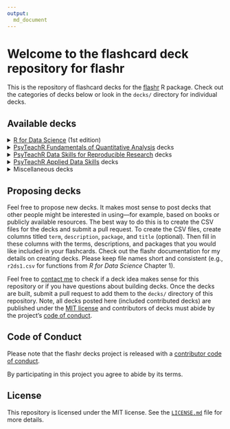 ```yaml
---
output:
  md_document
---
```


# Welcome to the flashcard deck repository for flashr

This is the repository of flashcard decks for the [flashr](https://github.com/JeffreyRStevens/flashr) R package. Check out the categories of decks below or look in the `decks/` directory for individual decks.

## Available decks

<details><summary><a href = "https://r4ds.had.co.nz">R for Data Science</a> (1st edition)</summary>
* Ch. 1 Introduction: `r4ds1`
* Ch. 3 Data visualization: `r4ds3`
* Ch. 5 Data transformation: `r4ds5`
* Ch. 7 Exploratory data analysis: `r4ds7`
* Ch. 8 Workflow: projects: `r4ds8`
</details>

<details><summary><a href="https://psyteachr.github.io/quant-fun-v2/">PsyTeachR Fundamentals of Quantitative Analysis</a> decks</summary>
* Ch. 1 Programming basics: `psyteachr_ads1`
* Ch. 2 Intro to R: `psyteachr_ads2`
* Ch. 3 Starting with data: `psyteachr_ads3`
* Ch. 4 Data wrangling 1: `psyteachr_ads4`
* Ch. 5 Data wrangling 2: `psyteachr_ads5`
* Ch. 6 Data wrangling 3: `psyteachr_ads6`
* Ch. 7 Intro to data visualisation: `psyteachr_ads7`
* Ch. 8 Probability: `psyteachr_ads8`
* Ch. 9 Correlations: `psyteachr_ads9`
* Ch. 10 t-tests: `psyteachr_ads10`
* Ch. 11 Power and effect sizes: `psyteachr_ads11`
* Ch. 12 Screening data: `psyteachr_ads12`
* Ch. 13 Visualisation: `psyteachr_ads13`
* Ch. 14 One-way ANOVA: `psyteachr_ads14`
* Ch. 15 Factorial ANOVA: `psyteachr_ads15`
* Ch. 16 Regression: `psyteachr_ads16`
* Ch. 17 Multiple regression: `psyteachr_ads17`
</details>

<details><summary><a href="https://psyteachr.github.io/reprores-v2/">PsyTeachR Data Skills for Reproducible Research</a> decks</summary>
* Ch. 1 Getting started: `psyteachr_dsrr1`
* Ch. 2 Reproducible workflows: `psyteachr_dsrr2`
* Ch. 3 Data visualisation: `psyteachr_dsrr3`
* Ch. 4 Working with data: `psyteachr_dsrr4`
* Ch. 5 Data relations: `psyteachr_dsrr5`
* Ch. 6 Tidy data: `psyteachr_dsrr6`
* Ch. 7 Data wrangling: `psyteachr_dsrr7`
* Ch. 8 Introduction to GLM: `psyteachr_dsrr8`
* Ch. 9 Iteration & functions: `psyteachr_dsrr9`
* Ch. 10 Probability & simulation: `psyteachr_dsrr10`
</details>

<details><summary><a href="https://psyteachr.github.io/ads-v1/">PsyTeachR Applied Data Skills</a> decks</summary>
* Ch. 1 Intro to R and RStudio: `psyteachr_ads1`
* Ch. 2 Reports with R Markdown: `psyteachr_ads2`
* Ch. 3 Data visualisation: `psyteachr_ads3`
* Ch. 4 Data import: `psyteachr_ads4`
* Ch. 5 Data summaries: `psyteachr_ads5`
* Ch. 6 Practice report: `psyteachr_ads6`
* Ch. 7 Data replations: `psyteachr_ads7`
* Ch. 8 Data tidying: `psyteachr_ads8`
* Ch. 9 Data wrangling: `psyteachr_ads9`
* Ch. 10 Customising visualisations & reports: `psyteachr_ads10`
</details>

<details><summary>Miscellaneous decks</summary>
* Data types: `data_types`
* Operators: `operators`
* Vectors: `vectors`
</details>

<!-- ### [R for Data Science](https://r4ds.had.co.nz) (2nd edition), category ID `r4ds2e` -->

## Proposing decks

Feel free to propose new decks. It makes most sense to post decks that other people might be interested in using---for example, based on books or publicly available resources. The best way to do this is to create the CSV files for the decks and submit a pull request. To create the CSV files, create columns titled `term`, `description`, `package`, and `title` (optional). Then fill in these columns with the terms, descriptions, and packages that you would like included in your flashcards. Check out the flashr documentation for my details on creating decks. Please keep file names short and consistent (e.g., `r2ds1.csv` for functions from *R for Data Science* Chapter 1).

Feel free to [contact me](mailto:jeffrey.r.stevens@protonmail.com) to check if a deck idea makes sense for this repository or if you have questions about building decks. Once the decks are built, submit a pull request to add them to the `decks/` directory of this repository. Note, all decks posted here (included contributed decks) are published under the [MIT license](LICENSE.md) and contributors of decks must abide by the project's [code of conduct](code_of_conduct.md).

## Code of Conduct

Please note that the flashr decks project is released with a [contributor code of conduct](code_of_conduct.md).

By participating in this project you agree to abide by its terms.

## License

This repository is licensed under the MIT license. See the [`LICENSE.md`](LICENSE.md) file for more details.
